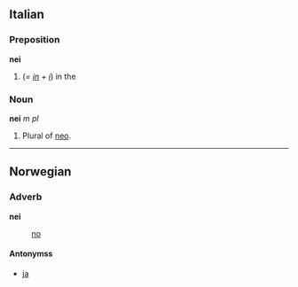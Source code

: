 ==Italian==
===Preposition===
'''nei'''

#(''= [[in#Italian|in]] + [[i#Italian|i]]'') in the

===Noun===
'''nei''' ''m pl''

#Plural of [[neo#Italian|neo]].

----

==Norwegian==
===Adverb===
'''nei'''

: [[no]]

====Antonymss====
* [[ja]]
